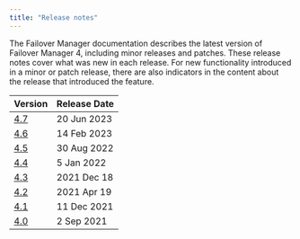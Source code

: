 ```yaml
---
title: "Release notes"
---
```

The Failover Manager documentation describes the latest version of Failover Manager 4,
including minor releases and patches. These release notes
cover what was new in each release. For new functionality introduced
in a minor or patch release, there are also indicators in the content
about the release that introduced the feature.

| Version | Release Date |
| ------- | ------------ |
| [4.7](03_efm_47_rel_notes) | 20 Jun 2023|
| [4.6](04_efm_46_rel_notes) | 14 Feb 2023|
| [4.5](05_efm_45_rel_notes) | 30 Aug 2022|
| [4.4](06_efm_44_rel_notes) | 5 Jan 2022|
| [4.3](07_efm_43_rel_notes) | 2021 Dec 18|
| [4.2](08_efm_42_rel_notes) | 2021 Apr 19|
| [4.1](09_efm_41_rel_notes) | 11 Dec 2021|
| [4.0](10_efm_40_rel_notes) | 2 Sep 2021 |



